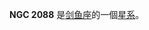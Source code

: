 {{NGCInfoBox|NGCID=NGC 2088|發現者=約翰·弗里德里希·威廉·赫歇爾|發現日期=1836年2月9日|其他編號=ESO 57-SC20|曆元=J2000.0|赤經=5時40分59.9秒
|赤緯=-68°27'56"|星座=剑鱼座|星體=星系|星等=12.5|表面亮度=|藍等=12.8}}

'''NGC 2088''' 是[[剑鱼座|剑鱼座]]的一個[[星系|星系]]。

{{NGCReference|2088}}
{{Catalogs|NGC=2088}}